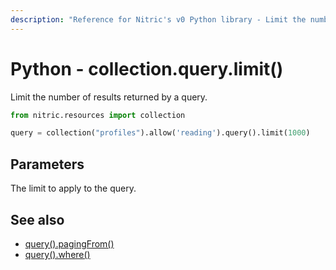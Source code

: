 ```yaml
---
description: "Reference for Nitric's v0 Python library - Limit the number of results returned by a query."
---
```


# Python - collection.query.limit()

Limit the number of results returned by a query.

```python
from nitric.resources import collection

query = collection("profiles").allow('reading').query().limit(1000)
```

## Parameters

<Properties>
  <Property name="limit" required type="number">
    The limit to apply to the query.
  </Property>
</Properties>

## See also

- [query().pagingFrom()](./collection-query-pagingfrom)
- [query().where()](./collection-query-where)
